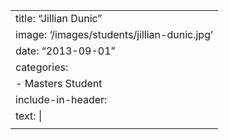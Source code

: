 ---
title: "Jillian Dunic"
image: '/images/students/jillian-dunic.jpg'
date: "2013-09-01"
categories:
    - Masters Student
include-in-header: 
      text: |
        <meta http-equiv="refresh" content="0; url=https://jillian.io/">
---